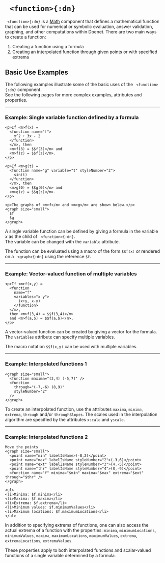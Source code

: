 


# ` <function>{:dn}`

` <function>{:dn}` is a [Math](../document_structure/essentialConcepts#component-types) component that defines a 
mathematical function that can be used for numerical or symbolic evaluation, 
answer validation, graphing, and other computations within Doenet.
There are two main ways to create a function:


1. Creating a function using a formula
2. Creating an interpolated function through given points or with specified extrema


## Basic Use Examples

The following examples illustrate some of the basic uses of the ` <function>{:dn}` component.  
See the following pages for more complex examples, attributes and properties.



---

### Example: Single variable function defined by a formula


```doenet-editor-horiz
<p>If <m>f(x) = 
  <function name="f">
    x^2 + 3x - 2
  </function>
  </m>, then 
  <m>f(3) = $$f(3)</m> and 
  <m>f(z) = $$f(z)</m>.
</p>

<p>If <m>g(t) = 
  <function name="g" variable="t" styleNumber="2">
    sin(t)
  </function>
  </m>, then 
  <m>g(0) = $$g(0)</m> and 
  <m>g(z) = $$g(z)</m>.
</p>

<p>The graphs of <m>f</m> and <m>g</m> are shown below.</p>
<graph size="small">
  $f
  $g
</graph>
```



A single variable function can be defined by giving a formula in the variable $x$ as the child of ` <function>{:dn}`.  
The variable can be changed with the `variable` attribute.


The function can be evaluated using a macro of the form `$$f(x)` 
or rendered on a ` <graph>{:dn}` using the reference `$f`.



---

### Example: Vector-valued function of multiple variables


```doenet-editor-horiz
<p>If <m>f(x,y) = 
  <function 
    name="f" 
    variables="x y">
      (x+y, x-y)
    </function>
  </m>,
  then <m>f(3,4) = $$f(3,4)</m> 
  and <m>f(a,b) = $$f(a,b)</m>.
</p>
```



A vector-valued function can be created by giving a vector for the formula.  
The `variables` attribute can specify multiple variables.

The macro notation `$$f(x,y)` can be used with multiple variables.



---

### Example: Interpolated functions 1


```doenet-editor-horiz
<graph size="small">
  <function maxima="(3,4) (-5,7)" />
  <function 
    through="(-7,-6) (8,9)" 
    styleNumber="2"
  />
</graph>
```



To create an interpolated function, use the attributes `maxima`, `minima`, `extrema`, `through` 
and/or `throughSlopes`.  The scales used in the interpolation algorithm are specified by 
the attributes `xscale` and `yscale`.



---

### Example: Interpolated functions 2


```doenet-example
Move the points
<graph size="small">
  <point name="min" labelIsName>(-8,2)</point>
  <point name="max" labelIsName styleNumber="2">(-3,6)</point>
  <point name="ext" labelIsName styleNumber="3">(4,-5)</point>
  <point name="thr" labelIsName styleNumber="4">(8,-9)</point>
  <function name="f" minima="$min" maxima="$max" extrema="$ext" through="$thr" />
</graph>

<ul>
<li>Minima: $f.minima</li>
<li>Maxima: $f.maxima</li>
<li>Extrema: $f.extrema</li>
<li>Minimum values: $f.minimumValues</li>
<li>Maximum locations: $f.maximumLocations</li>
</ul>
```



In addition to specifying extrema of functions, one can also access the actual 
extrema of a function with the properties: `minima`, `minimumLocations`, `minimumValues`, `maxima`, 
`maximumLocations`, `maximumValues`, `extrema`, `extremaLocations`, `extremaValues`.


These properties apply to both interpolated functions and scalar-valued functions of a 
single variable determined by a formula.

